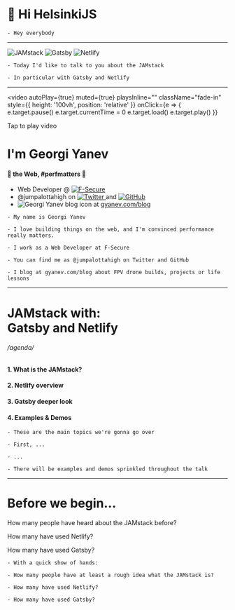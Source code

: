 
<Head>
  <title>JAMstack with Gatsby and Netlify</title>
  <link rel="icon" type="image/x-icon" href="favicon.ico" />
  <meta
    property="og:url"
    content="https://jam-stack-with-gatsby-and-netlify.netlify.com"
  />
  <meta property="og:title" content="JAMstack with Gatsby and Netlify" />
  <meta
    property="og:description"
    content="A talk about JAMstack, Gatsby and Netlify"
  />
  <meta
    property="og:image"
    content="https://blog.georgi-yanev.com/static/getting-started-with-software-development-1-61fe27ec8f41f8d457f91c70f3eee061.png"
  />
  <meta name="twitter:card" content="summary_large_image" />
  <meta name="twitter:site" content="@jumpalottahigh" />
  <meta
    name="twitter:image"
    content="https://blog.georgi-yanev.com/static/getting-started-with-software-development-1-61fe27ec8f41f8d457f91c70f3eee061.png"
  />
  <meta name="twitter:title" content="JAMstack with Gatsby and Netlify" />
  <meta
    name="twitter:description"
    content="A talk about JAMstack, Gatsby and Netlify"
  />
</Head>


# 👋 Hi HelsinkiJS

```notes
- Hey everybody
```

---


<div className="intro-grid">
  <img
    src={require('file-loader!../assets/jam.png')}
    className="jam"
    alt="JAMstack"
  />
  <Appear>
    <img
      src={require('file-loader!../assets/gatsby.svg')}
      className="gatsby"
      alt="Gatsby"
    />
    <img
      src={require('file-loader!../assets/netlify.svg')}
      className="netlify"
      alt="Netlify"
    />
  </Appear>
</div>

```notes
- Today I'd like to talk to you about the JAMstack

- In particular with Gatsby and Netlify
```

---

<video
  autoPlay={true}
  muted={true}
  playsInline=""
  className="fade-in"
  style={{ height: '100vh', position: 'relative' }}
  onClick={e => {
    e.target.pause()
    e.target.currentTime = 0
    e.target.load()
    e.target.play()
  }}
>
  <source
    src="https://www.georgi-yanev.com/stuck-the-landing.webm"
    type="video/webm"
  />
  Tap to play video
</video>

<div className="box">
  <h1>I'm Georgi Yanev</h1>
  <h4>💜 the Web, #perfmatters 🚀</h4>
  <ul className="intro-self">
    <Appear>
      <li>
        <span className="accent m-x">Web Developer</span> @
        <a href="https://www.f-secure.com/home">
          <img
            className="f-secure"
            src="https://www.f-secure.com/documents/assets/images/logo-f-secure-black.svg"
            alt="F-Secure"
          />
        </a>
      </li>
      <li>
        <span className="accent m-x">@jumpalottahigh</span> on
        <a href="https://twitter.com/jumpalottahigh">
          <img
            src={require('file-loader!../assets/twitter.svg')}
            className="twitter"
            alt="Twitter"
          />
        </a>
        and
        <a href="https://github.com/jumpalottahigh">
          <img
            src={require('file-loader!../assets/github.svg')}
            className="github"
            alt="GitHub"
          />
        </a>
      </li>
      <li>
        <img
          src="https://blog.georgi-yanev.com/static/1936ea7727b408fdfad97f772452f62c/3cfc0/logo.webp"
          className=""
          alt="Georgi Yanev blog icon"
        />
        <span className="m-x"> at </span>
        <a href="https://gyanev.com/blog">gyanev.com/blog</a>
      </li>
    </Appear>
  </ul>
</div>

```notes
- My name is Georgi Yanev

- I love building things on the web, and I'm convinced performance really matters.

- I work as a Web Developer at F-Secure

- You can find me as @jumpalottahigh on Twitter and GitHub

- I blog at gyanev.com/blog about FPV drone builds, projects or life lessons
```

---

# JAMstack with:<br/> Gatsby and Netlify

###### /agenda/

#### 1. What is the JAMstack?

#### 2. Netlify overview

#### 3. Gatsby deeper look

#### 4. Examples & Demos

```notes
- These are the main topics we're gonna go over

- First, ...

- ...

- There will be examples and demos sprinkled throughout the talk
```

---

# Before we begin...

<Appear>
  <p>How many people have heard about the JAMstack before?</p>
  <p>How many have used Netlify?</p>
  <p>How many have used Gatsby?</p>
</Appear>

```notes
- With a quick show of hands:

- How many people have at least a rough idea what the JAMstack is?

- How many have used Netlify?

- How many have used Gatsby?
```
